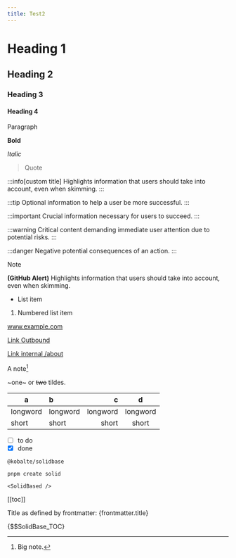 ```yaml
---
title: Test2
---
```


# Heading 1

## Heading 2

### Heading 3

#### Heading 4

Paragraph

**Bold**

_Italic_

> Quote

:::info[custom title]
Highlights information that users should take into account, even when skimming.
:::

:::tip
Optional information to help a user be more successful.
:::

:::important
Crucial information necessary for users to succeed.
:::

:::warning
Critical content demanding immediate user attention due to potential risks.
:::

:::danger
Negative potential consequences of an action.
:::

> [!NOTE]
>
> **(GitHub Alert)** Highlights information that users should take into account, even when skimming.

- List item

1. Numbered list item

www.example.com

[Link Outbound](https://www.example.com)

[Link internal /about](/about)

A note[^1]

[^1]: Big note.

~one~ or ~~two~~ tildes.

| a        | b        |        c |    d     |
| -------- | :------- | -------: | :------: |
| longword | longword | longword | longword |
| short    | short    |    short |  short   |

- [ ] to do
- [x] done

`@kobalte/solidbase`

```
pnpm create solid
```

```tsx
<SolidBased />
```

[[toc]]

Title as defined by frontmatter: {frontmatter.title}

{$$SolidBase_TOC}
